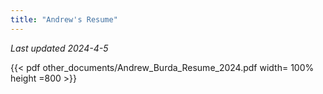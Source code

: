 ```yaml
---
title: "Andrew's Resume"
---
```


_Last updated 2024-4-5_

{{< pdf other_documents/Andrew_Burda_Resume_2024.pdf width= 100% height =800 >}}
